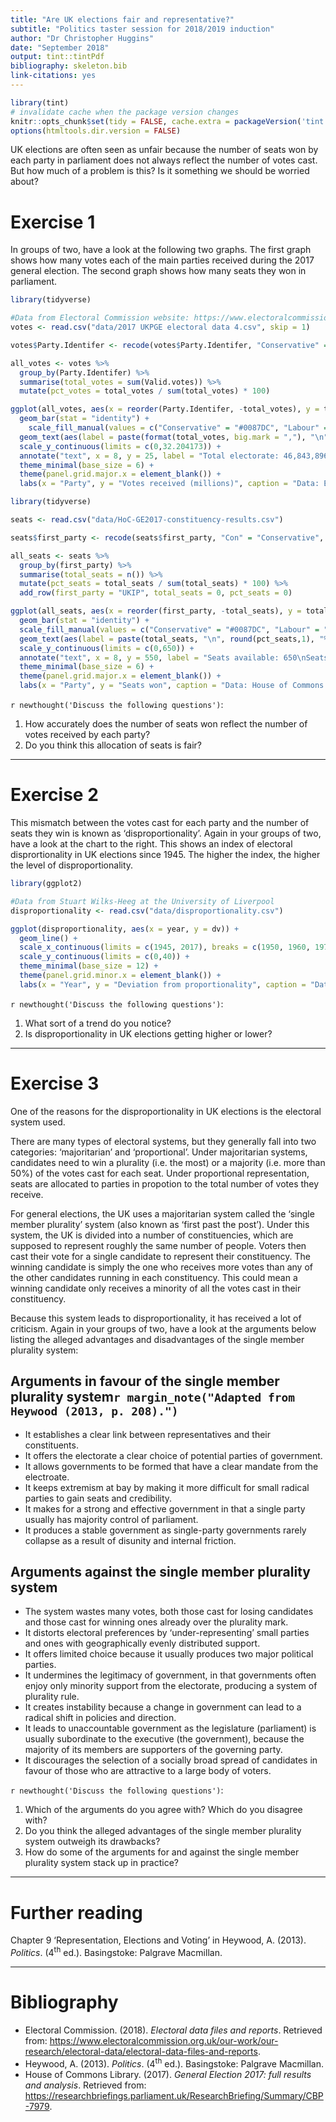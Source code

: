 ---
title: "Are UK elections fair and representative?"
subtitle: "Politics taster session for 2018/2019 induction"
author: "Dr Christopher Huggins"
date: "September 2018"
output: tint::tintPdf
bibliography: skeleton.bib
link-citations: yes
---

```{r setup, include=FALSE}
library(tint)
# invalidate cache when the package version changes
knitr::opts_chunk$set(tidy = FALSE, cache.extra = packageVersion('tint'))
options(htmltools.dir.version = FALSE)
```

UK elections are often seen as unfair because the number of seats won by each party in parliament does not always reflect the number of votes cast. But how much of a problem is this? Is it something we should be worried about?

# Exercise 1

In groups of two, have a look at the following two graphs. The first graph shows how many votes each of the main parties received during the 2017 general election. The second graph shows how many seats they won in parliament.

```{r graph1, fig.cap = "Votes received at the 2017 general election", fig.height=2.2, warning=FALSE, message=FALSE, cache=TRUE, echo = FALSE}
library(tidyverse)

#Data from Electoral Commission website: https://www.electoralcommission.org.uk/our-work/our-research/electoral-data/electoral-data-files-and-reports
votes <- read.csv("data/2017 UKPGE electoral data 4.csv", skip = 1)

votes$Party.Identifer <- recode(votes$Party.Identifer, "Conservative" = "Conservative", "Labour" = "Labour", "Liberal Democrats" = "Lib Dems", "SNP" = "SNP", "UKIP" = "UKIP", "Green Party" = "Green", "DUP" = "DUP", "Sinn Féin" = "Sinn Féin", "Plaid Cymru" = "Plaid Cymru", .default = "Other")

all_votes <- votes %>%
  group_by(Party.Identifer) %>%
  summarise(total_votes = sum(Valid.votes)) %>%
  mutate(pct_votes = total_votes / sum(total_votes) * 100)

ggplot(all_votes, aes(x = reorder(Party.Identifer, -total_votes), y = total_votes/1000000, fill = Party.Identifer)) +
  geom_bar(stat = "identity") +
    scale_fill_manual(values = c("Conservative" = "#0087DC", "Labour" = "#DC241f", "Lib Dems" = "#FAA61A", "SNP" = "#FEF987", "UKIP" = "#70147A", "Green" = "#6AB023", "DUP" = "#D46A4C", "Sinn Féin" = "#008800", "Plaid Cymru" = "#008142", "Other" = "#DDDDDD"), guide = FALSE) +
  geom_text(aes(label = paste(format(total_votes, big.mark = ","), "\n", round(pct_votes,1), "%")), angle = 90, hjust = -0.1, size = 2) +
  scale_y_continuous(limits = c(0,32.204173)) +
  annotate("text", x = 8, y = 25, label = "Total electorate: 46,843,896\nVotes cast: 32,204,173\nTurnout: 68.7%", size = 2) +
  theme_minimal(base_size = 6) +
  theme(panel.grid.major.x = element_blank()) +
  labs(x = "Party", y = "Votes received (millions)", caption = "Data: Electoral Commission (2018)")
```

```{r graph2, fig.cap = "Seats won at the 2017 general election", fig.height=2.2, warning=FALSE, message=FALSE, cache=TRUE, echo = FALSE}
library(tidyverse)

seats <- read.csv("data/HoC-GE2017-constituency-results.csv")

seats$first_party <- recode(seats$first_party, "Con" = "Conservative", "Lab" = "Labour", "LD" = "Lib Dems", "SNP" = "SNP", "UKIP" = "UKIP", "Green" = "Green", "DUP" = "DUP", "SF" = "Sinn Féin", "PC" = "Plaid Cymru", .default = "Other")

all_seats <- seats %>%
  group_by(first_party) %>%
  summarise(total_seats = n()) %>%
  mutate(pct_seats = total_seats / sum(total_seats) * 100) %>%
  add_row(first_party = "UKIP", total_seats = 0, pct_seats = 0)

ggplot(all_seats, aes(x = reorder(first_party, -total_seats), y = total_seats, fill = first_party)) +
  geom_bar(stat = "identity") +
  scale_fill_manual(values = c("Conservative" = "#0087DC", "Labour" = "#DC241f", "Lib Dems" = "#FAA61A", "SNP" = "#FEF987", "UKIP" = "#70147A", "Green" = "#6AB023", "DUP" = "#D46A4C", "Sinn Féin" = "#008800", "Plaid Cymru" = "#008142", "Other" = "#DDDDDD"), guide = FALSE) +
  geom_text(aes(label = paste(total_seats, "\n", round(pct_seats,1), "%")), angle = 90, hjust = -0.1, size = 2) +
  scale_y_continuous(limits = c(0,650)) +
  annotate("text", x = 8, y = 550, label = "Seats available: 650\nSeats needed for majority: 326", size = 2) +
  theme_minimal(base_size = 6) +
  theme(panel.grid.major.x = element_blank()) +
  labs(x = "Party", y = "Seats won", caption = "Data: House of Commons Library (2017)")
```

`r newthought('Discuss the following questions')`:

1. How accurately does the number of seats won reflect the number of votes received by each party?
2. Do you think this allocation of seats is fair?

***

# Exercise 2

This mismatch between the votes cast for each party and the number of seats they win is known as 'disproportionality'. Again in your groups of two, have a look at the chart to the right. This shows an index of electoral disprortionality in UK elections since 1945. The higher the index, the higher the level of disproportionality.

```{r graph3, fig.margin = TRUE, fig.cap = "Disproportionality of UK general elections since 1945", fig.height=4, cache=TRUE, echo=FALSE}
library(ggplot2)

#Data from Stuart Wilks-Heeg at the University of Liverpool
disproportionality <- read.csv("data/disproportionality.csv")

ggplot(disproportionality, aes(x = year, y = dv)) +
  geom_line() +
  scale_x_continuous(limits = c(1945, 2017), breaks = c(1950, 1960, 1970, 1980, 1990, 2000, 2010)) +
  scale_y_continuous(limits = c(0,40)) +
  theme_minimal(base_size = 12) +
  theme(panel.grid.minor.x = element_blank()) +
  labs(x = "Year", y = "Deviation from proportionality", caption = "Data: Stuart Wilks-Heeg, University of Liverpool")
```

`r newthought('Discuss the following questions')`:

1. What sort of a trend do you notice?
2. Is disproportionality in UK elections getting higher or lower?

***

# Exercise 3

One of the reasons for the disproportionality in UK elections is the electoral system used.

There are many types of electoral systems, but they generally fall into two categories: 'majoritarian' and 'proportional'. Under majoritarian systems, candidates need to win a plurality (i.e. the most) or a majority (i.e. more than 50%) of the votes cast for each seat. Under proportional representation, seats are allocated to parties in propotion to the total number of votes they receive.

For general elections, the UK uses a majoritarian system called the 'single member plurality' system (also known as 'first past the post'). Under this system, the UK is divided into a number of constituencies, which are supposed to represent roughly the same number of people. Voters then cast their vote for a single candidate to represent their constituency. The winning candidate is simply the one who receives more votes than any of the other candidates running in each constituency. This could mean a winning candidate only receives a minority of all the votes cast in their constituency.

Because this system leads to disproportionality, it has received a lot of criticism. Again in your groups of two, have a look at the arguments below listing the alleged advantages and disadvantages of the single member plurality system:

## Arguments in favour of the single member plurality system`r margin_note("Adapted from Heywood (2013, p. 208).")`

* It establishes a clear link between representatives and their constituents.
* It offers the electorate a clear choice of potential parties of government.
* It allows governments to be formed that have a clear mandate from the electroate.
* It keeps extremism at bay by making it more difficult for small radical parties to gain seats and credibility.
* It makes for a strong and effective government in that a single party usually has majority control of parliament.
* It produces a stable government as single-party governments rarely collapse as a result of disunity and internal friction.

## Arguments against the single member plurality system

* The system wastes many votes, both those cast for losing candidates and those cast for winning ones already over the plurality mark.
* It distorts electoral preferences by 'under-representing' small parties and ones with geographically evenly distributed support.
* It offers limited choice because it usually produces two major political parties.
* It undermines the legitimacy of government, in that governments often enjoy only minority support from the electorate, producing a system of plurality rule.
* It creates instability because a change in government can lead to a radical shift in policies and direction.
* It leads to unaccountable government as the legislature (parliament) is usually subordinate to the executive (the government), because the majority of its members are supporters of the governing party.
* It discourages the selection of a socially broad spread of candidates in favour of those who are attractive to a large body of voters.

`r newthought('Discuss the following questions')`:

1. Which of the arguments do you agree with? Which do you disagree with?
2. Do you think the alleged advantages of the single member plurality system outweigh its drawbacks?
3. How do some of the arguments for and against the single member plurality system stack up in practice?

***

# Further reading
Chapter 9 'Representation, Elections and Voting' in Heywood, A. (2013). *Politics*. (4^th^ ed.). Basingstoke: Palgrave Macmillan.

***

# Bibliography
* Electoral Commission. (2018). *Electoral data files and reports*. Retrieved from: [https://www.electoralcommission.org.uk/our-work/our-research/electoral-data/electoral-data-files-and-reports](https://www.electoralcommission.org.uk/our-work/our-research/electoral-data/electoral-data-files-and-reports).
* Heywood, A. (2013). *Politics*. (4^th^ ed.). Basingstoke: Palgrave Macmillan.
* House of Commons Library. (2017). *General Election 2017: full results and analysis*. Retrieved from: [https://researchbriefings.parliament.uk/ResearchBriefing/Summary/CBP-7979](https://researchbriefings.parliament.uk/ResearchBriefing/Summary/CBP-7979).